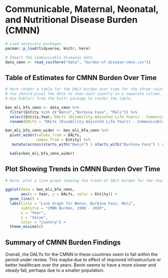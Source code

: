 # Communicable, Maternal, Neonatal, and Nutritional Disease Burden (CMNN)

```r
# Load necessary packages
pacman::p_load(tidyverse, knitr, here)

# Import the communicable diseases data
data_cmnn <- read_csv(here("data", "burden-of-disease-cmnn.csv"))

```

## Table of Estimates for CMNN Burden Over Time

```r
# Here render a table for the DALY burden over time for the three countries 
# You should pivot the data to show each country in a separate column.
# Use kable() from the knitr package to render the table.

ben_mli_bfa_cmnn <- data_cmnn %>% 
  filter(Entity %in% c("Benin","Burkina Faso", "Mali")) %>% 
  select(Entity,Year,`DALYs (Disability-Adjusted Life Years) - Communicable, maternal, neonatal, and nutritional diseases - Sex: Both - Age: Age-standardized (Rate)`) %>% 
  rename(DALYs = "DALYs (Disability-Adjusted Life Years) - Communicable, maternal, neonatal, and nutritional diseases - Sex: Both - Age: Age-standardized (Rate)")

ben_mli_bfa_cmnn_wider <- ben_mli_bfa_cmnn %>% 
  pivot_wider(values_from = DALYs,
              names_from = Entity) %>% 
   mutate(across(starts_with("Benin") | starts_with("Burkina Faso") | starts_with("Mali"), ~round(., digits = 0)))

  kable(ben_mli_bfa_cmnn_wider)
```

## Plot Showing Trends in CMNN Burden Over Time

```r
# Here, plot a line graph showing the trend of DALY burden for the chosen countries over time. You can use ggplot2 to create this plot. Each country's line should be a different color.

ggplot(data = ben_mli_bfa_cmnn,
       aes(x = Year, y = DALYs, color = Entity)) +
  geom_line() +
  labs(title = "Line Graph for Benin, Burkina Faso, Mali",
       subtitle = "CMNN Burden, 1990 - 2020",
       x = "Year",
       y = "Value",
       color = "Country") +
  theme_minimal()
```

## Summary of CMNN Burden Findings

Overall, the DALYs for the CMNN in these countries seem to fall within the period under review.
This maybe due to effect of improved infrastructure or better healthcare over the years.
Benin seems to have a more slower and steady fall, perhaps due to a smaller population.
